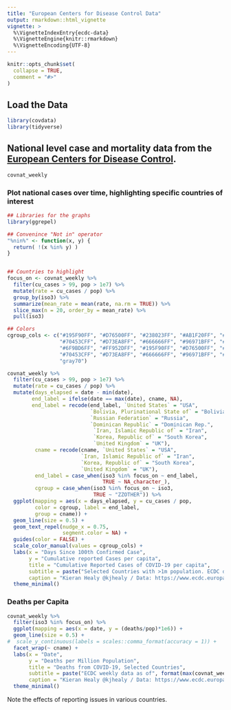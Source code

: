 ```yaml
---
title: "European Centers for Disease Control Data"
output: rmarkdown::html_vignette
vignette: >
  %\VignetteIndexEntry{ecdc-data}
  %\VignetteEngine{knitr::rmarkdown}
  %\VignetteEncoding{UTF-8}
---
```


```r
knitr::opts_chunk$set(
  collapse = TRUE,
  comment = "#>"
)
```

## Load the Data

```r
library(covdata)
library(tidyverse)
```


## National level case and mortality data from the [European Centers for Disease Control](https://www.ecdc.europa.eu/en).

```r
covnat_weekly
```

### Plot national cases over time, highlighting specific countries of interest

```r
## Libraries for the graphs
library(ggrepel)

## Convenince "Not in" operator
"%nin%" <- function(x, y) {
  return( !(x %in% y) )
}


## Countries to highlight
focus_on <- covnat_weekly %>%
  filter(cu_cases > 99, pop > 1e7) %>%
  mutate(rate = cu_cases / pop) %>%
  group_by(iso3) %>%
  summarize(mean_rate = mean(rate, na.rm = TRUE)) %>%
  slice_max(n = 20, order_by = mean_rate) %>%
  pull(iso3)

## Colors
cgroup_cols <- c("#195F90FF", "#D76500FF", "#238023FF", "#AB1F20FF", "#7747A3FF", 
                 "#70453CFF", "#D73EA8FF", "#666666FF", "#96971BFF", "#1298A6FF", 
                 "#6F9BD6FF", "#FF952DFF", "#195F90FF", "#D76500FF", "#238023FF",
                 "#70453CFF", "#D73EA8FF", "#666666FF", "#96971BFF", "#1298A6FF",
                 "gray70")

covnat_weekly %>%
  filter(cu_cases > 99, pop > 1e7) %>%
  mutate(rate = cu_cases / pop) %>%
  mutate(days_elapsed = date - min(date),
        end_label = ifelse(date == max(date), cname, NA),
        end_label = recode(end_label, `United States` = "USA",
                           `Bolivia, Plurinational State of` = "Bolivia",
                           `Russian Federation` = "Russia",
                           `Dominican Republic` = "Dominican Rep.",
                            `Iran, Islamic Republic of` = "Iran",
                            `Korea, Republic of` = "South Korea",
                            `United Kingdom` = "UK"),
         cname = recode(cname, `United States` = "USA",
                        `Iran, Islamic Republic of` = "Iran",
                        `Korea, Republic of` = "South Korea",
                        `United Kingdom` = "UK"),
         end_label = case_when(iso3 %in% focus_on ~ end_label,
                               TRUE ~ NA_character_), 
         cgroup = case_when(iso3 %in% focus_on ~ iso3, 
                            TRUE ~ "ZZOTHER")) %>%
  ggplot(mapping = aes(x = days_elapsed, y = cu_cases / pop, 
         color = cgroup, label = end_label, 
         group = cname)) + 
  geom_line(size = 0.5) + 
  geom_text_repel(nudge_x = 0.75,
                  segment.color = NA) + 
  guides(color = FALSE) + 
  scale_color_manual(values = cgroup_cols) + 
  labs(x = "Days Since 100th Confirmed Case", 
       y = "Cumulative reported Cases per capita", 
       title = "Cumulative Reported Cases of COVID-19 per capita", 
       subtitle = paste("Selected Countries with >1m population. ECDC data as of", format(max(covnat_weekly$date), "%A, %B %e, %Y")), 
       caption = "Kieran Healy @kjhealy / Data: https://www.ecdc.europa.eu/") +
  theme_minimal()

```

### Deaths per Capita

```r

covnat_weekly %>%
  filter(iso3 %in% focus_on) %>%
  ggplot(mapping = aes(x = date, y = (deaths/pop)*1e6)) + 
  geom_line(size = 0.5) + 
#  scale_y_continuous(labels = scales::comma_format(accuracy = 1)) + 
  facet_wrap(~ cname) +
  labs(x = "Date", 
       y = "Deaths per Million Population", 
       title = "Deaths from COVID-19, Selected Countries", 
       subtitle = paste("ECDC weekly data as of", format(max(covnat_weekly$date), "%A, %B %e, %Y")), 
       caption = "Kieran Healy @kjhealy / Data: https://www.ecdc.europa.eu/") +
  theme_minimal()

```

Note the effects of reporting issues in various countries.
